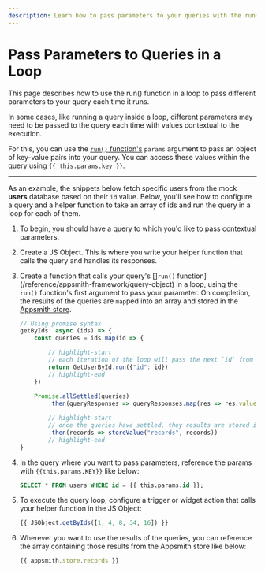```yaml
---
description: Learn how to pass parameters to your queries with the run() framework function.
---
```


# Pass Parameters to Queries in a Loop

This page describes how to use the run() function in a loop to pass different parameters to your query each time it runs.

<VideoEmbed host="youtube" videoId="znaaDiQbAS8" title="How to pass parameters to an API call" caption="How to pass parameters to an API call"/>

In some cases, like running a query inside a loop, different parameters may need to be passed to the query each time with values contextual to the execution.

For this, you can use the [`run()` function's](/reference/appsmith-framework/query-object)  `params` argument to pass an object of key-value pairs into your query. You can access these values within the query using `{{ this.params.key }}`.

---

As an example, the snippets below fetch specific users from the mock **users** database based on their `id` value. Below, you'll see how to configure a query and a helper function to take an array of ids and run the query  in a loop for each of them.

1. To begin, you should have a query to which you'd like to pass contextual parameters.
1. Create a JS Object. This is where you write your helper function that calls the query and handles its responses.
1. Create a function that calls your query's []`run()` function](/reference/appsmith-framework/query-object) in a loop, using the `run()` function's first argument to pass your parameter. On completion, the results of the queries are `map`ped into an array and stored in the [Appsmith store](/reference/appsmith-framework/widget-actions/store-value).

    ```javascript
    // Using promise syntax
    getByIds: async (ids) => {
        const queries = ids.map(id => {

            // highlight-start
            // each iteration of the loop will pass the next `id` from the `ids` array.
            return GetUserById.run({"id": id})
            // highlight-end
        })
        
        Promise.allSettled(queries)
            .then(queryResponses => queryResponses.map(res => res.value[0]))

            // highlight-start
            // once the queries have settled, they results are stored in an array in the Appsmith store.
            .then(records => storeValue("records", records))
            // highlight-end
    }
    ```

1. In the query where you want to pass parameters, reference the params with `{{this.params.KEY}}` like below:

    ```sql
    SELECT * FROM users WHERE id = {{ this.params.id }};
    ```

1. To execute the query loop, configure a trigger or widget action that calls your helper function in the JS Object:

    ```javascript
    {{ JSObject.getByIds([1, 4, 8, 34, 16]) }}
    ```

1. Wherever you want to use the results of the queries, you can reference the array containing those results from the Appsmith store like below:

    ```javascript
    {{ appsmith.store.records }}
    ```